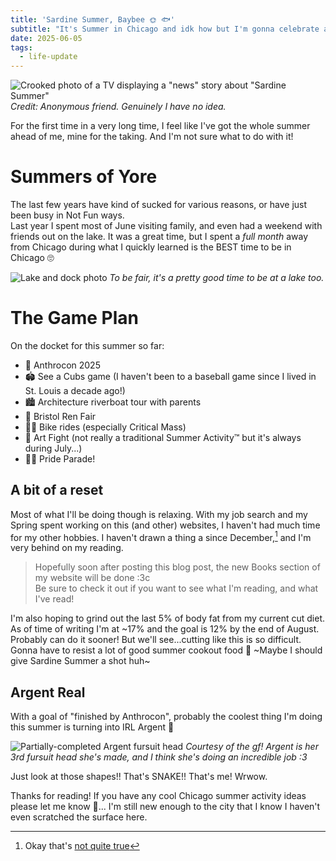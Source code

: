 ```yaml
---
title: 'Sardine Summer, Baybee 🌞 🐟'
subtitle: "It's Summer in Chicago and idk how but I'm gonna celebrate and make some plans 😎"
date: 2025-06-05
tags:
  - life-update
---
```


![Crooked photo of a TV displaying a "news" story about "Sardine Summer"](@assets/blog/sardineSummer_6.5.25.jpg)
_Credit: Anonymous friend. Genuinely I have no idea._

For the first time in a very long time, I feel like I've got the whole summer ahead of me, mine for the taking. And I'm not sure what to do with it!

# Summers of Yore

The last few years have kind of sucked for various reasons, or have just been busy in Not Fun ways.\
Last year I spent most of June visiting family, and even had a weekend with friends out on the lake. It was a great time, but I spent a *full month* away from Chicago during what I quickly learned is the BEST time to be in Chicago 🙄

![Lake and dock photo](@assets/blog/lakeHouse_6.5.25.jpg)
_To be fair, it's a pretty good time to be at a lake too._

# The Game Plan

On the docket for this summer so far:

- 🦊 Anthrocon 2025
- 🏟️ See a Cubs game (I haven't been to a baseball game since I lived in St. Louis a decade ago!)
- 🏙️ Architecture riverboat tour with parents
- 🍗 Bristol Ren Fair
- 🚴‍♂️ Bike rides (especially Critical Mass)
- 🎨 Art Fight (not really a traditional Summer Activity™ but it's always during July...)
- 🏳️‍🌈 Pride Parade!

## A bit of a reset

Most of what I'll be doing though is relaxing. With my job search and my Spring spent working on this (and other) websites, I haven't had much time for my other hobbies. I haven't drawn a thing a since December,[^1] and I'm very behind on my reading.

> Hopefully soon after posting this blog post, the new <TextDeco url="/books">Books section</TextDeco> of my website will be done :3c\
Be sure to check it out if you want to see what I'm reading, and what I've read!

I'm also hoping to grind out the last 5% of body fat from my current cut diet. As of time of writing I'm at ~17% and the goal is 12% by the end of August. Probably can do it sooner! But we'll see...cutting like this is so difficult. Gonna have to resist a lot of good summer cookout food 🥲 ~Maybe I should give Sardine Summer a shot huh~

## Argent Real

With a goal of "finished by Anthrocon", probably the coolest thing I'm doing this summer is turning into IRL Argent 👀

![Partially-completed Argent fursuit head](@assets/blog/argentReal_6.5.25.jpg)
_Courtesy of the gf! Argent is her 3rd fursuit head she's made, and I think she's doing an incredible job :3_

Just look at those shapes!! That's SNAKE!! That's me! Wrwow.

<EmojiBlockquote emoji={uwu} size='sticker'>
Thanks for reading! If you have any cool Chicago summer activity ideas please <TextDeco url='/links#socials'>let me know 👀...</TextDeco> I'm still new enough to the city that I know I haven't even scratched the surface here.
</EmojiBlockquote>

[^1]: Okay that's [not quite true](https://bsky.app/profile/coffee.cobra.monster/post/3lpmvp72ujc23)